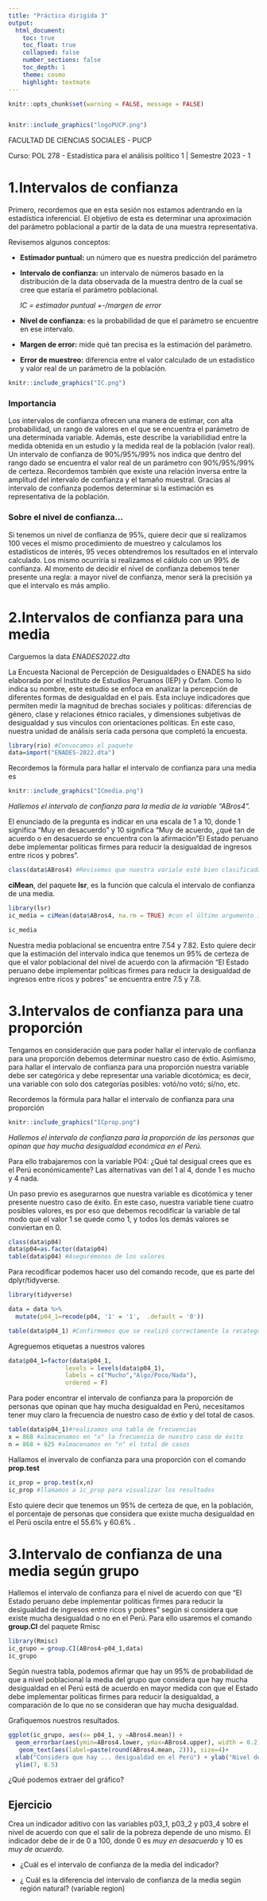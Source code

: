 ```yaml
---
title: "Práctica dirigida 3"
output:
  html_document:
    toc: true
    toc_float: true
    collapsed: false
    number_sections: false
    toc_depth: 1
    theme: cosmo
    highlight: textmate
---
```


```r
knitr::opts_chunk$set(warning = FALSE, message = FALSE) 
```

<center><img src=" " width="200"/></center>

```r
knitr::include_graphics("logoPUCP.png") 
```

FACULTAD DE CIENCIAS SOCIALES - PUCP<br>

Curso: POL 278 - Estadística para el análisis político 1 \| Semestre 2023 - 1 <br>

# **1.Intervalos de confianza**

Primero, recordemos que en esta sesión nos estamos adentrando en la estadística inferencial. El objetivo de esta es determinar una aproximación del parámetro poblacional a partir de la data de una muestra representativa.

Revisemos algunos conceptos:

-   **Estimador puntual:** un número que es nuestra predicción del parámetro

-   **Intervalo de confianza:** un intervalo de números basado en la distribución de la data observada de la muestra dentro de la cual se cree que estaría el parámetro poblacional.

    *IC = estimador puntual +-/margen de error*

-   **Nivel de confianza:** es la probabilidad de que el parámetro se encuentre en ese intervalo.

-   **Margen de error:** mide qué tan precisa es la estimación del parámetro.

-   **Error de muestreo:** diferencia entre el valor calculado de un estadístico y valor real de un parámetro de la población.

```r
knitr::include_graphics("IC.png") 
```

### Importancia

Los intervalos de confianza ofrecen una manera de estimar, con alta probabilidad, un rango de valores en el que se encuentra el parámetro de una determinada variable. Además, este describe la variabilidiad entre la medida obtenida en un estudio y la medida real de la población (valor real). Un intervalo de confianza de 90%/95%/99% nos indica que dentro del rango dado se encuentra el valor real de un parámetro con 90%/95%/99% de certeza. Recordemos también que existe una relación inversa entre la amplitud del intervalo de confianza y el tamaño muestral. Gracias al intervalo de confianza podemos determinar si la estimación es representativa de la población.

### Sobre el nivel de confianza...

Si tenemos un nivel de confianza de 95%, quiere decir que si realizamos 100 veces el mismo procedimiento de muestreo y calculamos los estadísticos de interés, 95 veces obtendremos los resultados en el intervalo calculado. Los mismo ocurriría si realizamos el cáldulo con un 99% de confianza. Al momento de decidir el nivel de confianza debemos tener presente una regla: a mayor nivel de confianza, menor será la precisión ya que el intervalo es más amplio.

# **2.Intervalos de confianza para una media**

Carguemos la data *ENADES2022.dta*

La Encuesta Nacional de Percepción de Desigualdades o ENADES ha sido elaborada por el Instituto de Estudios Peruanos (IEP) y Oxfam. Como lo indica su nombre, este estudio se enfoca en analizar la percepción de diferentes formas de desigualdad en el país. Esta incluye indicadores que permiten medir la magnitud de brechas sociales y políticas: diferencias de género, clase y relaciones étnico raciales, y dimensiones subjetivas de desigualdad y sus vínculos con orientaciones políticas. En este caso, nuestra unidad de análisis sería cada persona que completó la encuesta.

```r
library(rio) #Convocamos el paquete   
data=import("ENADES-2022.dta") 
```

Recordemos la fórmula para hallar el intervalo de confianza para una media es

```r
knitr::include_graphics("ICmedia.png") 
```

*Hallemos el intervalo de confianza para la media de la variable "ABros4".*

El enunciado de la pregunta es indicar en una escala de 1 a 10, donde 1 significa "Muy en desacuerdo" y 10 significa "Muy de acuerdo, ¿qué tan de acuerdo o en desacuerdo se encuentra con la afirmación "El Estado peruano debe implementar políticas firmes para reducir la desigualdad de ingresos entre ricos y pobres".

```r
class(data$ABros4) #Revisemos que nuestra variale esté bien clasificada
```

**ciMean**, del paquete **lsr**, es la función que calcula el intervalo de confianza de una media.

```r
library(lsr)
ic_media = ciMean(data$ABros4, na.rm = TRUE) #con el último argumento indicamos no tomar en consideracion los valores perdidos (NA)

ic_media
```

Nuestra media poblacional se encuentra entre 7.54 y 7.82. Esto quiere decir que la estimación del intervalo indica que tenemos un 95% de certeza de que el valor poblacional del nivel de acuerdo con la afirmación "El Estado peruano debe implementar políticas firmes para reducir la desigualdad de ingresos entre ricos y pobres" se encuentra entre 7.5 y 7.8.

# **3.Intervalos de confianza para una proporción**

Tengamos en consideración que para poder hallar el intervalo de confianza para una proporción debemos determinar nuestro caso de éxtio. Asimismo, para hallar el intervalo de confianza para una proporción nuestra variable debe ser categórica y debe representar una variable dicotómica; es decir, una variable con solo dos categorías posibles: votó/no votó; sí/no, etc.

Recordemos la fórmula para hallar el intervalo de confianza para una proporción

```r
knitr::include_graphics("ICprop.png") 
```

*Hallemos el intervalo de confianza para la proporción de las personas que opinan que hay mucha desigualdad económica en el Perú.*

Para ello trabajaremos con la variable P04: ¿Qué tal desigual crees que es el Perú económicamente? Las alternativas van del 1 al 4, donde 1 es mucho y 4 nada.

Un paso previo es asegurarnos que nuestra variable es dicotómica y tener presente nuestro caso de éxito. En este caso, nuestra variable tiene cuatro posibles valores, es por eso que debemos recodificar la variable de tal modo que el valor 1 se quede como 1, y todos los demás valores se conviertan en 0.

```r
class(data$p04)
data$p04=as.factor(data$p04)
table(data$p04) #Asegurémonos de los valores
```

Para recodificar podemos hacer uso del comando recode, que es parte del dplyr/tidyverse.

```r
library(tidyverse)

data = data %>%
  mutate(p04_1=recode(p04, '1' = '1',  .default = '0'))

table(data$p04_1) #Confirmemos que se realizó correctamente la recategorización

```

Agreguemos etiquetas a nuestros valores

```r
data$p04_1=factor(data$p04_1,
                levels = levels(data$p04_1),
                labels = c("Mucho","Algo/Poco/Nada"),
                ordered = F)
```

Para poder encontrar el intervalo de confianza para la proporción de personas que opinan que hay mucha desigualdad en Perú, necesitamos tener muy claro la frecuencia de nuestro caso de éxtio y del total de casos.

```r
table(data$p04_1)#realizamos una tabla de frecuencias
x = 868 #almacenamos en "x" la frecuencia de nuestro caso de éxito
n = 868 + 625 #almacenamos en "n" el total de casos
```

Hallamos el invervalo de confianza para una proporción con el comando **prop.test**

```r
ic_prop = prop.test(x,n)
ic_prop #llamamos a ic_prop para visualizar los resultados
```

Esto quiere decir que tenemos un 95% de certeza de que, en la población, el porcentaje de personas que considera que existe mucha desigualdad en el Perú oscila entre el 55.6% y 60.6% .

# **3.Intervalo de confianza de una media según grupo**

Hallemos el intervalo de confianza para el nivel de acuerdo con que "El Estado peruano debe implementar políticas firmes para reducir la desigualdad de ingresos entre ricos y pobres" según si considera que existe mucha desigualdad o no en el Perú. Para ello usaremos el comando **group.CI** del paquete Rmisc

```r
library(Rmisc)
ic_grupo = group.CI(ABros4~p04_1,data)
ic_grupo
```

Según nuestra tabla, podemos afirmar que hay un 95% de probabilidad de que a nivel poblacional la media del grupo que considera que hay mucha desigualdad en el Perú está de acuerdo en mayor medida con que el Estado debe implementar políticas firmes para reducir la desigualdad, a comparación de lo que no se consideran que hay mucha desigualdad.

Grafiquemos nuestros resultados.

```r
ggplot(ic_grupo, aes(x= p04_1, y =ABros4.mean)) +
  geom_errorbar(aes(ymin=ABros4.lower, ymax=ABros4.upper), width = 0.2)+
   geom_text(aes(label=paste(round(ABros4.mean, 2))), size=4)+
  xlab("Considera que hay ... desigualdad en el Perú") + ylab("Nivel de acuerdo con que se necesitan \n políticas firmes para reducir brechas")+
  ylim(7, 8.5)
```

¿Qué podemos extraer del gráfico?

## Ejercicio

Crea un indicador aditivo con las variables p03_1, p03_2 y p03_4 sobre el nivel de acuerdo con que el salir de la pobreza depende de uno mismo. El indicador debe de ir de 0 a 100, donde 0 es *muy en desacuerdo* y 10 es *muy de acuerdo.*

-   ¿Cuál es el intervalo de confianza de la media del indicador?

-   ¿ Cuál es la diferencia del intervalo de confianza de la media según región natural? (variable region)
